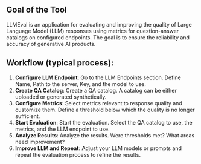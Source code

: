 ## Goal of the Tool

LLMEval is an application for evaluating and improving the quality of Large Language Model (LLM) responses using metrics for question-answer catalogs on configured endpoints. The goal is to ensure the reliability and accuracy of generative AI products.

## Workflow (typical process):

1.  **Configure LLM Endpoint**: Go to the LLM Endpoints section. Define Name, Path to the server, Key, and the model to use.
2.  **Create QA Catalog**: Create a QA catalog. A catalog can be either uploaded or generated synthetically.
3.  **Configure Metrics**: Select metrics relevant to response quality and customize them. Define a threshold below which the quality is no longer sufficient.
4.  **Start Evaluation**: Start the evaluation. Select the QA catalog to use, the metrics, and the LLM endpoint to use.
5.  **Analyze Results**: Analyze the results. Were thresholds met? What areas need improvement?
6.  **Improve LLM and Repeat**: Adjust your LLM models or prompts and repeat the evaluation process to refine the results.
